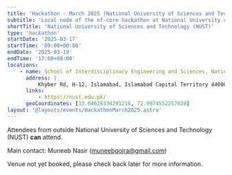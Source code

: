 ```yaml
---
title: 'Hackathon - March 2025 (National University of Sciences and Technology (NUST))'
subtitle: 'Local node of the nf-core hackathon at National University of Sciences and Technology (NUST), Pakistan'
shortTitle: 'National University of Sciences and Technology (NUST)'
type: 'hackathon'
startDate: '2025-03-17'
startTime: '09:00+00:00'
endDate: '2025-03-19'
endTime: '17:00+00:00'
locations:
    - name: School of Interdisciplinary Engineering and Sciences, National University of Sciences and Technology (NUST)
      address: |
          Khyber Rd, H-12, Islamabad, Islamabad Capital Territory 44000, Pakistan
      links:
          - https://nust.edu.pk/
      geoCoordinates: [33.64628330291216, 72.9974552257028]
layout: '@layouts/events/HackathonMarch2025.astro'
---
```


Attendees from outside National University of Sciences and Technology (NUST) **can** attend.

Main contact: Muneeb Nasir ([muneebgojra@gmail.com](mailto:muneebgojra@gmail.com))

Venue not yet booked, please check back later for more information.
